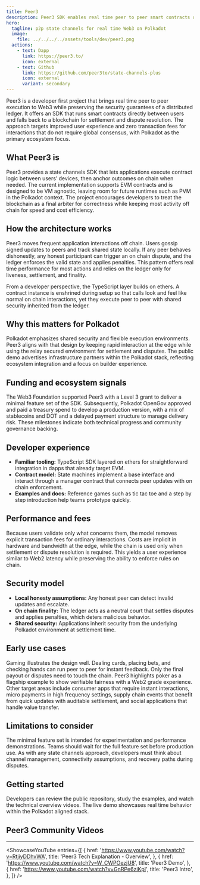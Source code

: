```yaml
---
title: Peer3
description: Peer3 SDK enables real time peer to peer smart contracts on Polkadot with state channels, zero fees, shared security.
hero:
  tagline: p2p state channels for real time Web3 on Polkadot
  image: 
    file: ../../../../assets/tools/dev/peer3.png
  actions:
    - text: Dapp
      link: https://peer3.to/
      icon: external
    - text: Github
      link: https://github.com/peer3to/state-channels-plus
      icon: external
      variant: secondary
---
```



Peer3 is a developer first project that brings real time peer to peer execution to Web3 while preserving the security guarantees of a distributed ledger. It offers an SDK that runs smart contracts directly between users and falls back to a blockchain for settlement and dispute resolution. The approach targets improved user experience and zero transaction fees for interactions that do not require global consensus, with Polkadot as the primary ecosystem focus. 

## What Peer3 is
Peer3 provides a state channels SDK that lets applications execute contract logic between users’ devices, then anchor outcomes on chain when needed. The current implementation supports EVM contracts and is designed to be VM agnostic, leaving room for future runtimes such as PVM in the Polkadot context. The project encourages developers to treat the blockchain as a final arbiter for correctness while keeping most activity off chain for speed and cost efficiency. 

## How the architecture works
Peer3 moves frequent application interactions off chain. Users gossip signed updates to peers and track shared state locally. If any peer behaves dishonestly, any honest participant can trigger an on chain dispute, and the ledger enforces the valid state and applies penalties. This pattern offers real time performance for most actions and relies on the ledger only for liveness, settlement, and finality. 

From a developer perspective, the TypeScript layer builds on ethers. A contract instance is enshrined during setup so that calls look and feel like normal on chain interactions, yet they execute peer to peer with shared security inherited from the ledger. 

## Why this matters for Polkadot
Polkadot emphasizes shared security and flexible execution environments. Peer3 aligns with that design by keeping rapid interaction at the edge while using the relay secured environment for settlement and disputes. The public demo advertises infrastructure partners within the Polkadot stack, reflecting ecosystem integration and a focus on builder experience.

## Funding and ecosystem signals
The Web3 Foundation supported Peer3 with a Level 3 grant to deliver a minimal feature set of the SDK. Subsequently, Polkadot OpenGov approved and paid a treasury spend to develop a production version, with a mix of stablecoins and DOT and a delayed payment structure to manage delivery risk. These milestones indicate both technical progress and community governance backing.

## Developer experience
* **Familiar tooling:** TypeScript SDK layered on ethers for straightforward integration in dapps that already target EVM. 
* **Contract model:** State machines implement a base interface and interact through a manager contract that connects peer updates with on chain enforcement. 
* **Examples and docs:** Reference games such as tic tac toe and a step by step introduction help teams prototype quickly. 

## Performance and fees
Because users validate only what concerns them, the model removes explicit transaction fees for ordinary interactions. Costs are implicit in hardware and bandwidth at the edge, while the chain is used only when settlement or dispute resolution is required. This yields a user experience similar to Web2 latency while preserving the ability to enforce rules on chain.

## Security model
* **Local honesty assumptions:** Any honest peer can detect invalid updates and escalate.
* **On chain finality:** The ledger acts as a neutral court that settles disputes and applies penalties, which deters malicious behavior.
* **Shared security:** Applications inherit security from the underlying Polkadot environment at settlement time. 

## Early use cases
Gaming illustrates the design well. Dealing cards, placing bets, and checking hands can run peer to peer for instant feedback. Only the final payout or disputes need to touch the chain. Peer3 highlights poker as a flagship example to show verifiable fairness with a Web2 grade experience.
Other target areas include consumer apps that require instant interactions, micro payments in high frequency settings, supply chain events that benefit from quick updates with auditable settlement, and social applications that handle value transfer. 

## Limitations to consider
The minimal feature set is intended for experimentation and performance demonstrations. Teams should wait for the full feature set before production use. As with any state channels approach, developers must think about channel management, connectivity assumptions, and recovery paths during disputes.


## Getting started
Developers can review the public repository, study the examples, and watch the technical overview videos. The live demo showcases real time behavior within the Polkadot aligned stack. 

## Peer3 Community Videos
------------
<ShowcaseYouTube
  entries={[
    {
      href: 'https://www.youtube.com/watch?v=RtjiyDDhvWA',
      title: 'Peer3 Tech Explanation - Overview',
    },
        {
      href: 'https://www.youtube.com/watch?v=W_CWPOezjU8',
      title: 'Peer3 Demo',
    },
        {
      href: 'https://www.youtube.com/watch?v=GnRPe6ziKpI',
      title: 'Peer3 Intro',
    },
  ]} />
